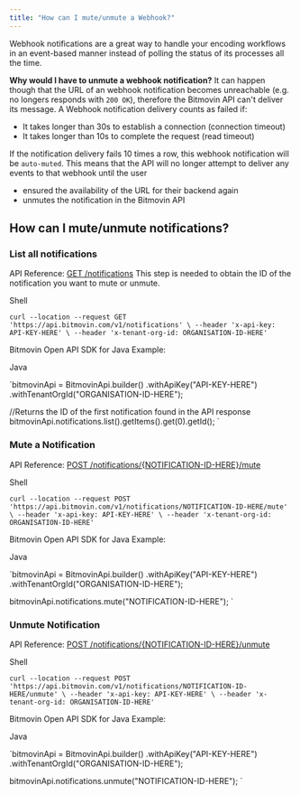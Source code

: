 ```yaml
---
title: "How can I mute/unmute a Webhook?"
---
```


Webhook notifications are a great way to handle your encoding workflows in an event-based manner instead of polling the status of its processes all the time.

**Why would I have to unmute a webhook notification?** It can happen though that the URL of an webhook notification becomes unreachable (e.g. no longers responds with `200 OK`), therefore the Bitmovin API can't deliver its message. A Webhook notification delivery counts as failed if:

* It takes longer than 30s to establish a connection (connection timeout)
* It takes longer than 10s to complete the request (read timeout)

If the notification delivery fails 10 times a row, this webhook notification will be `auto-muted`. This means that the API will no longer attempt to deliver any events to that webhook until the user

* ensured the availability of the URL for their backend again
* unmutes the notification in the Bitmovin API

## How can I mute/unmute notifications?

### List all notifications

API Reference: [GET /notifications](/encoding/reference/getnotificationsbynotificationid) This step is needed to obtain the ID of the notification you want to mute or unmute.

Shell

`curl --location --request GET 'https://api.bitmovin.com/v1/notifications' \
--header 'x-api-key: API-KEY-HERE' \
--header 'x-tenant-org-id: ORGANISATION-ID-HERE'
`

Bitmovin Open API SDK for Java Example:

Java

`bitmovinApi =
        BitmovinApi.builder()
            .withApiKey("API-KEY-HERE")
            .withTenantOrgId("ORGANISATION-ID-HERE");
  
//Returns the ID of the first notification found in the API response
bitmovinApi.notifications.list().getItems().get(0).getId();
`

### Mute a Notification

API Reference: [POST /notifications/{NOTIFICATION-ID-HERE}/mute](/encoding/reference/postnotificationsmutebynotificationid)

Shell

`curl --location --request POST 'https://api.bitmovin.com/v1/notifications/NOTIFICATION-ID-HERE/mute' \
--header 'x-api-key: API-KEY-HERE' \
--header 'x-tenant-org-id: ORGANISATION-ID-HERE'
`

Bitmovin Open API SDK for Java Example:

Java

`bitmovinApi =
        BitmovinApi.builder()
            .withApiKey("API-KEY-HERE")
            .withTenantOrgId("ORGANISATION-ID-HERE");

bitmovinApi.notifications.mute("NOTIFICATION-ID-HERE");
`

### Unmute Notification

API Reference: [POST /notifications/{NOTIFICATION-ID-HERE}/unmute](/encoding/reference/postnotificationsunmutebynotificationid)

Shell

`curl --location --request POST 'https://api.bitmovin.com/v1/notifications/NOTIFICATION-ID-HERE/unmute' \
--header 'x-api-key: API-KEY-HERE' \
--header 'x-tenant-org-id: ORGANISATION-ID-HERE'
`

Bitmovin Open API SDK for Java Example:

Java

`bitmovinApi =
        BitmovinApi.builder()
            .withApiKey("API-KEY-HERE")
            .withTenantOrgId("ORGANISATION-ID-HERE");

bitmovinApi.notifications.unmute("NOTIFICATION-ID-HERE");
`